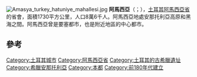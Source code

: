 {{Infobox settlement
<!-- See Template:Infobox settlement for additional fields and descriptions -->| name                            = Amasya
| settlement_type                 = [[城市|城市]]
| image_skyline                   = Yeşilırmak2.jpg
| image_caption                   = 由{{le|阿馬西亞城堡|Amasya Castle}}望向阿馬西亞
| image_shield                    = 
| pushpin_map                     = Turkey
| coordinates                     = {{coord|40|39|00|N|35|49|59|E|format=dms|display=inline,title}}
| subdivision_type                = 國家
| subdivision_name                = [[土耳其|土耳其]]
| subdivision_type1               = [[土耳其行政区划|省]]
| subdivision_name1               = [[阿马西亚省|阿马西亚省]]
| subdivision_type2               = 
| subdivision_name2               = 
| leader_party                    = [[民族主义行动党|MHP]]
| leader_title                    = 市長
| leader_name                     = Mehmet Sarı

| area_footnotes                  = {{Turkey district areas|SOURCE}}
| area_blank1_title               = District
| area_blank1_km2                 = {{Turkey district areas|Amasya|Amasya}}
| elevation_m                     = 
| population_footnotes            = {{Turkey district populations|SOURCE|Amasya}}
| population_urban                = {{Turkey district populations|Amasya|Amasya|şehir}}
| population_as_of                = {{Turkey district populations|YEAR}}
| population_blank1_title         = District
| population_blank1               = {{Turkey district populations|Amasya|Amasya|toplam}}
| population_density_blank1_km2   = auto
| postal_code_type                = 
| postal_code                     = 
| website                         = {{URL| www.amasya.bel.tr | www.amasya.gov.tr }}
| official_name                   = 
}}
[[File:Amasya_turkey_hatuniye_mahallesi.jpg|thumb]]
'''阿馬西亞'''（{{lang-tr|Amasya}}；{{lang-el|Αμάσεια}}），[[土耳其|土耳其]][[阿馬西亞省|阿馬西亞省]]的省會，面積1730平方公里，人口8萬6千人。阿馬西亞地處安那托利亞高原和黑海之間。阿馬西亞曾是要塞都市，也是附近地區的中心都市。

== 參考 ==
{{reflist}}

{{Authority control}}
{{turkey-geo-stub}}

[[Category:土耳其城市|Category:土耳其城市]]
[[Category:阿馬西亞省|Category:阿馬西亞省]]
[[Category:土耳其的古希臘遺址|Category:土耳其的古希臘遺址]]
[[Category:希臘安那托利亞|Category:希臘安那托利亞]]
[[Category:本都|Category:本都]]
[[Category:前180年代建立|Category:前180年代建立]]